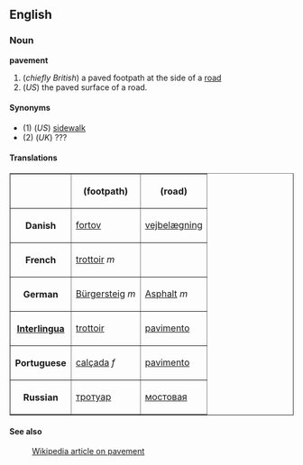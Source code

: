 ==English==
===Noun===
'''pavement'''

#(''chiefly British'') a paved footpath at the side of a [[road]]
#(''US'') the paved surface of a road.

====Synonyms====
*(1) (''US'') [[sidewalk]]
*(2) (''UK'') ???

====Translations====

<table border="1" align="center" cellpadding="5">
<tr><th>                <th> (footpath)            <th> (road) </tr>
<tr><th>Danish          <td> [[fortov]]            <td> [[vejbelægning]] </tr>
<tr><th>French          <td> [[trottoir#French|trottoir]] ''m''    <td>  </tr>
<tr><th>German          <td> [[Bürgersteig]] ''m'' <td> [[Asphalt]] ''m'' </tr>
<tr><th>[[Interlingua]] <td> [[trottoir#Interlingua|trottoir]] <td> [[pavimento#Interlingua|pavimento]] </tr>
<tr><th>Portuguese      <td> [[calçada]] ''f''     <td> [[pavimento#Portuguese|pavimento]] </tr>
<tr><th>Russian         <td> [[тротуар]]     <td> [[мостовая]] </tr>
</table>

====See also====
:[[w:pavement|Wikipedia article on pavement]]